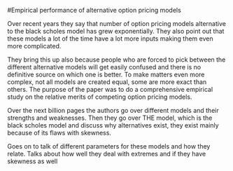#Empirical performance of alternative option pricing models

Over recent years they say that number of option pricing models alternative to the black scholes model has grew exponentially.  They also point out that these models a lot of the time have a lot more inputs making them even more complicated.  

They bring this up also because people who are forced to pick between the different alternative models will get easily confused and there is no definitive source on which one is better.  To make matters even more complex, not all models are created equal, some are more exact than others.  The purpose of the paper was to do a comprehensive empirical study on the relative merits of competing option pricing models.  

Over the next billion pages the authors go over different models and their strengths and weaknesses.  Then they go over THE model, which is the black scholes model and discuss why alternatives exist, they exist mainly because of its flaws with skewness.  

Goes on to talk of different parameters for these models and how they relate.  Talks about how well they deal with extremes and if they have skewness as well